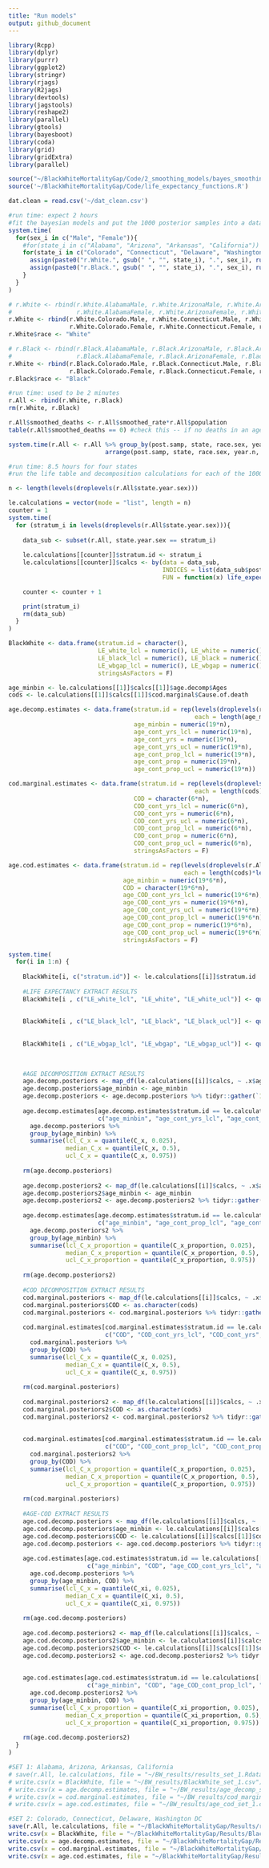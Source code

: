 ```yaml
---
title: "Run models"
output: github_document
---
```


```r
library(Rcpp)
library(dplyr)
library(purrr)
library(ggplot2)
library(stringr)
library(rjags)
library(R2jags) 
library(devtools)
library(jagstools)
library(reshape2)
library(parallel)
library(gtools)
library(bayesboot)
library(coda)
library(grid)
library(gridExtra)
library(parallel)
```

```r
source("~/BlackWhiteMortalityGap/Code/2_smoothing_models/bayes_smoothing_functions.R")
source('~/BlackWhiteMortalityGap/Code/life_expectancy_functions.R') 
```

```r
dat.clean = read.csv('~/dat_clean.csv') 
```

```r
#run time: expect 2 hours
#fit the bayesian models and put the 1000 posterior samples into a data frame
system.time(
  for(sex_i in c("Male", "Female")){
    #for(state_i in c("Alabama", "Arizona", "Arkansas", "California")) { #saved as results_set_1
    for(state_i in c("Colorado", "Connecticut", "Delaware", "Washington DC")) { #saved as results_set_2
      assign(paste0("r.White.", gsub(" ", "", state_i), ".", sex_i), run_analysis(dataset = dat.clean, state1 = state_i, sex1 = sex_i, race1 = "White"))
      assign(paste0("r.Black.", gsub(" ", "", state_i), ".", sex_i), run_analysis(dataset = dat.clean, state1 = state_i, sex1 = sex_i, race1 = "Black"))
    }
  }
)

# r.White <- rbind(r.White.AlabamaMale, r.White.ArizonaMale, r.White.ArkansasMale, r.White.CaliforniaMale,
#                  r.White.AlabamaFemale, r.White.ArizonaFemale, r.White.ArkansasFemale, r.White.CaliforniaFemale)
r.White <- rbind(r.White.Colorado.Male, r.White.Connecticut.Male, r.White.Delaware.Male, r.White.WashingtonDC.Male,
                 r.White.Colorado.Female, r.White.Connecticut.Female, r.White.Delaware.Female, r.White.WashingtonDC.Female)
r.White$race <- "White"

# r.Black <- rbind(r.Black.AlabamaMale, r.Black.ArizonaMale, r.Black.ArkansasMale, r.Black.CaliforniaMale,
#                  r.Black.AlabamaFemale, r.Black.ArizonaFemale, r.Black.ArkansasFemale, r.Black.CaliforniaFemale)
r.White <- rbind(r.Black.Colorado.Male, r.Black.Connecticut.Male, r.Black.Delaware.Male, r.Black.WashingtonDC.Male,
                 r.Black.Colorado.Female, r.Black.Connecticut.Female, r.Black.Delaware.Female, r.Black.WashingtonDC.Female)
r.Black$race <- "Black"
```

```r
#run time: used to be 2 minutes
r.All <- rbind(r.White, r.Black)
rm(r.White, r.Black)

r.All$smoothed_deaths <- r.All$smoothed_rate*r.All$population
table(r.All$smoothed_deaths == 0) #check this -- if no deaths in an age-band (i.e., no death for any COD, then can't run the COD calculations for that stratum.)

system.time(r.All <- r.All %>% group_by(post.samp, state, race.sex, year.n, age_minbin) %>%
                           arrange(post.samp, state, race.sex, year.n, age_minbin))
```

```r
#run time: 8.5 hours for four states
#run the life table and decomposition calculations for each of the 1000 posterior samples

n <- length(levels(droplevels(r.All$state.year.sex)))

le.calculations = vector(mode = "list", length = n)
counter = 1
system.time(
  for (stratum_i in levels(droplevels(r.All$state.year.sex))){
    
    data_sub <- subset(r.All, state.year.sex == stratum_i)  
    
    le.calculations[[counter]]$stratum.id <- stratum_i
    le.calculations[[counter]]$calcs <- by(data = data_sub,
                                           INDICES = list(data_sub$post.samp),
                                           FUN = function(x) life_expectancy_and_gap(data = x))

    counter <- counter + 1

    print(stratum_i)
    rm(data_sub)
  }
)

```

```r
BlackWhite <- data.frame(stratum.id = character(),
                         LE_white_lcl = numeric(), LE_white = numeric(), LE_white_ucl = numeric(),
                         LE_black_lcl = numeric(), LE_black = numeric(), LE_black_ucl = numeric(),
                         LE_wbgap_lcl = numeric(), LE_wbgap = numeric(), LE_wbgap_ucl = numeric(),
                         stringsAsFactors = F)

age_minbin <- le.calculations[[1]]$calcs[[1]]$age.decomp$Ages
cods <- le.calculations[[1]]$calcs[[1]]$cod.marginal$Cause.of.death

age.decomp.estimates <- data.frame(stratum.id = rep(levels(droplevels(r.All$state.year.sex)), 
                                                    each = length(age_minbin)),
                                   age_minbin = numeric(19*n),
                                   age_cont_yrs_lcl = numeric(19*n), 
                                   age_cont_yrs = numeric(19*n), 
                                   age_cont_yrs_ucl = numeric(19*n),
                                   age_cont_prop_lcl = numeric(19*n), 
                                   age_cont_prop = numeric(19*n), 
                                   age_cont_prop_ucl = numeric(19*n))

cod.marginal.estimates <- data.frame(stratum.id = rep(levels(droplevels(r.All$state.year.sex)), 
                                                    each = length(cods)),
                                   COD = character(6*n),
                                   COD_cont_yrs_lcl = numeric(6*n), 
                                   COD_cont_yrs = numeric(6*n), 
                                   COD_cont_yrs_ucl = numeric(6*n),
                                   COD_cont_prop_lcl = numeric(6*n), 
                                   COD_cont_prop = numeric(6*n), 
                                   COD_cont_prop_ucl = numeric(6*n), 
                                   stringsAsFactors = F)

age.cod.estimates <- data.frame(stratum.id = rep(levels(droplevels(r.All$state.year.sex)), 
                                                 each = length(cods)*length(age_minbin)),
                                age_minbin = numeric(19*6*n),   
                                COD = character(19*6*n),
                                age_COD_cont_yrs_lcl = numeric(19*6*n), 
                                age_COD_cont_yrs = numeric(19*6*n), 
                                age_COD_cont_yrs_ucl = numeric(19*6*n),
                                age_COD_cont_prop_lcl = numeric(19*6*n), 
                                age_COD_cont_prop = numeric(19*6*n), 
                                age_COD_cont_prop_ucl = numeric(19*6*n), 
                                stringsAsFactors = F)

system.time(
  for(i in 1:n) {
    
    BlackWhite[i, c("stratum.id")] <- le.calculations[[i]]$stratum.id  
    
    #LIFE EXPECTANCY EXTRACT RESULTS
    BlackWhite[i , c("LE_white_lcl", "LE_white", "LE_white_ucl")] <- quantile(map_dbl(le.calculations[[i]]$calcs,
                                                                                      ~.x$le.df$LE_White), 
                                                                              c(0.025, 0.5, 0.975))
    BlackWhite[i , c("LE_black_lcl", "LE_black", "LE_black_ucl")] <- quantile(map_dbl(le.calculations[[i]]$calcs,
                                                                                      ~.x$le.df$LE_Black), 
                                                                              c(0.025, 0.5, 0.975))
    BlackWhite[i , c("LE_wbgap_lcl", "LE_wbgap", "LE_wbgap_ucl")] <- quantile(map_dbl(le.calculations[[i]]$calcs,
                                                                                      ~.x$le.df$LE_WBgap), 
                                                                              c(0.025, 0.5, 0.975))
    
    #AGE DECOMPOSITION EXTRACT RESULTS
    age.decomp.posteriors <- map_df(le.calculations[[i]]$calcs, ~ .x$age.decomp$C_x)
    age.decomp.posteriors$age_minbin <- age_minbin
    age.decomp.posteriors <- age.decomp.posteriors %>% tidyr::gather(`1`:`1000`, key = "post.samp", value = "C_x")
    
    age.decomp.estimates[age.decomp.estimates$stratum.id == le.calculations[[i]]$stratum.id, 
                         c("age_minbin", "age_cont_yrs_lcl", "age_cont_yrs", "age_cont_yrs_ucl")] <- 
      age.decomp.posteriors %>% 
      group_by(age_minbin) %>%
      summarise(lcl_C_x = quantile(C_x, 0.025),
                median_C_x = quantile(C_x, 0.5), 
                ucl_C_x = quantile(C_x, 0.975))
    
    rm(age.decomp.posteriors)
    
    age.decomp.posteriors2 <- map_df(le.calculations[[i]]$calcs, ~ .x$age.decomp$C_x_proportion)
    age.decomp.posteriors2$age_minbin <- age_minbin
    age.decomp.posteriors2 <- age.decomp.posteriors2 %>% tidyr::gather(`1`:`1000`, key = "post.samp", value = "C_x_proportion")
    
    age.decomp.estimates[age.decomp.estimates$stratum.id == le.calculations[[i]]$stratum.id, 
                         c("age_minbin", "age_cont_prop_lcl", "age_cont_prop", "age_cont_prop_ucl")] <- 
      age.decomp.posteriors2 %>% 
      group_by(age_minbin) %>%
      summarise(lcl_C_x_proportion = quantile(C_x_proportion, 0.025),
                median_C_x_proportion = quantile(C_x_proportion, 0.5), 
                ucl_C_x_proportion = quantile(C_x_proportion, 0.975))
    
    rm(age.decomp.posteriors2)
    
    #COD DECOMPOSITION EXTRACT RESULTS
    cod.marginal.posteriors <- map_df(le.calculations[[i]]$calcs, ~ .x$cod.marginal$C_x)
    cod.marginal.posteriors$COD <- as.character(cods)
    cod.marginal.posteriors <- cod.marginal.posteriors %>% tidyr::gather(`1`:`1000`, key = "post.samp", value = "C_x")
    
    cod.marginal.estimates[cod.marginal.estimates$stratum.id == le.calculations[[i]]$stratum.id, 
                           c("COD", "COD_cont_yrs_lcl", "COD_cont_yrs", "COD_cont_yrs_ucl")] <- 
      cod.marginal.posteriors %>% 
      group_by(COD) %>%
      summarise(lcl_C_x = quantile(C_x, 0.025),
                median_C_x = quantile(C_x, 0.5), 
                ucl_C_x = quantile(C_x, 0.975))
    
    rm(cod.marginal.posteriors)
    
    cod.marginal.posteriors2 <- map_df(le.calculations[[i]]$calcs, ~ .x$cod.marginal$C_x_proportion)
    cod.marginal.posteriors2$COD <- as.character(cods)
    cod.marginal.posteriors2 <- cod.marginal.posteriors2 %>% tidyr::gather(`1`:`1000`, key = "post.samp", 
                                                                           value = "C_x_proportion")
    
    cod.marginal.estimates[cod.marginal.estimates$stratum.id == le.calculations[[i]]$stratum.id,
                           c("COD", "COD_cont_prop_lcl", "COD_cont_prop", "COD_cont_prop_ucl")] <-
      cod.marginal.posteriors2 %>%
      group_by(COD) %>%
      summarise(lcl_C_x_proportion = quantile(C_x_proportion, 0.025),
                median_C_x_proportion = quantile(C_x_proportion, 0.5),
                ucl_C_x_proportion = quantile(C_x_proportion, 0.975))
    
    rm(cod.marginal.posteriors)  
    
    #AGE-COD EXTRACT RESULTS
    age.cod.decomp.posteriors <- map_df(le.calculations[[i]]$calcs, ~ .x$cod.decomp$C_xi)
    age.cod.decomp.posteriors$age_minbin <- le.calculations[[i]]$calcs[[1]]$cod.decomp$Ages
    age.cod.decomp.posteriors$COD <- le.calculations[[i]]$calcs[[1]]$cod.decomp$Cause.of.death
    age.cod.decomp.posteriors <- age.cod.decomp.posteriors %>% tidyr::gather(`1`:`1000`, key = "post.samp", value = "C_xi")
    
    age.cod.estimates[age.cod.estimates$stratum.id == le.calculations[[i]]$stratum.id,
                      c("age_minbin", "COD", "age_COD_cont_yrs_lcl", "age_COD_cont_yrs", "age_COD_cont_yrs_ucl")] <-
      age.cod.decomp.posteriors %>%
      group_by(age_minbin, COD) %>%
      summarise(lcl_C_x = quantile(C_xi, 0.025),
                median_C_x = quantile(C_xi, 0.5),
                ucl_C_x = quantile(C_xi, 0.975))
    
    rm(age.cod.decomp.posteriors)
    
    age.cod.decomp.posteriors2 <- map_df(le.calculations[[i]]$calcs, ~ .x$cod.decomp$C_xi_proportion)
    age.cod.decomp.posteriors2$age_minbin <- le.calculations[[i]]$calcs[[1]]$cod.decomp$Ages
    age.cod.decomp.posteriors2$COD <- le.calculations[[i]]$calcs[[1]]$cod.decomp$Cause.of.death
    age.cod.decomp.posteriors2 <- age.cod.decomp.posteriors2 %>% tidyr::gather(`1`:`1000`, key = "post.samp", 
                                                                               value = "C_xi_proportion")
    
    age.cod.estimates[age.cod.estimates$stratum.id == le.calculations[[i]]$stratum.id,
                      c("age_minbin", "COD", "age_COD_cont_prop_lcl", "age_COD_cont_prop", "age_COD_cont_prop_ucl")] <-
      age.cod.decomp.posteriors2 %>%
      group_by(age_minbin, COD) %>%
      summarise(lcl_C_x_proportion = quantile(C_xi_proportion, 0.025),
                median_C_x_proportion = quantile(C_xi_proportion, 0.5),
                ucl_C_x_proportion = quantile(C_xi_proportion, 0.975))
    
    rm(age.cod.decomp.posteriors2)
  }
)
```

```r
#SET 1: Alabama, Arizona, Arkansas, California
# save(r.All, le.calculations, file = "~/BW_results/results_set_1.Rdata") 
# write.csv(x = BlackWhite, file = "~/BW_results/BlackWhite_set_1.csv")
# write.csv(x = age.decomp.estimates, file = "~/BW_results/age_decomp_set_1.csv")
# write.csv(x = cod.marginal.estimates, file = "~/BW_results/cod_marginal_set_1.csv")
# write.csv(x = age.cod.estimates, file = "~/BW_results/age_cod_set_1.csv")

#SET 2: Colorado, Connecticut, Delaware, Washington DC
save(r.All, le.calculations, file = "~/BlackWhiteMortalityGap/Results/results_set_2.Rdata") 
write.csv(x = BlackWhite, file = "~/BlackWhiteMortalityGap/Results/BlackWhite_set_2.csv")
write.csv(x = age.decomp.estimates, file = "~/BlackWhiteMortalityGap/Results/age_decomp_set_2.csv")
write.csv(x = cod.marginal.estimates, file = "~/BlackWhiteMortalityGap/Results/cod_marginal_set_2.csv")
write.csv(x = age.cod.estimates, file = "~/BlackWhiteMortalityGap/Results/age_cod_set_2.csv")
```


